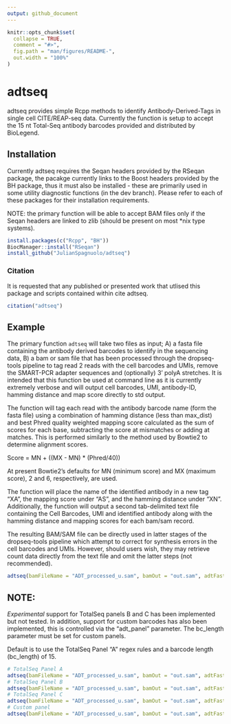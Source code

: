 ```yaml
---
output: github_document
---
```


<!-- README.md is generated from README.Rmd. Please edit that file -->

```r
knitr::opts_chunk$set(
  collapse = TRUE,
  comment = "#>",
  fig.path = "man/figures/README-",
  out.width = "100%"
)
```
# adtseq

adtseq provides simple Rcpp methods to identify Antibody-Derived-Tags in single cell CITE/REAP-seq data. Currently the function is setup to accept the 15 nt Total-Seq antibody barcodes provided and distributed by BioLegend.

## Installation

Currently adtseq requires the Seqan headers provided by the RSeqan package, the pacakge currently links to the Boost headers provided by the BH package, thus it must also be installed - these are primarily used in some utility diagnostic functions (in the dev branch). Please refer to each of these packages for their installation requirements.

NOTE: the primary function will be able to accept BAM files only if the Seqan headers are linked to zlib (should be present on most *nix type systems).

``` r
install.packages(c("Rcpp", "BH"))
BiocManager::install("RSeqan")
install_github("JulianSpagnuolo/adtseq")
```

### Citation

It is requested that any published or presented work that utlised this package and scripts contained within cite adtseq.

```r
citation("adtseq")
```


## Example

The primary function `adtseq` will take two files as input; A) a fasta file containing the antibody derived barcodes to identify in the sequencing data, B) a bam or sam file that has been processed through the dropseq-tools pipeline to tag read 2 reads with the cell barcodes and UMIs, remove the SMART-PCR adapter sequences and (optionally) 3' polyA stretches. It is intended that this function be used at command line as it is currently extremely verbose and will output cell barcodes, UMI, antibody-ID, hamming distance and map score directly to std output.

The function will tag each read with the antibody barcode name (form the fasta file) using a combination of hamming distance (less than max_dist) and best Phred quality weighted mapping score calculated as the sum of scores for each base, subtracting the score at mismatches or adding at matches. This is performed similarly to the method used by Bowtie2 to determine alignment scores.

Score = MN + ((MX - MN) * (Phred/40))

At present Bowtie2's defaults for MN (minimum score) and MX (maximum score), 2 and 6, respectively, are used.

The function will place the name of the identified antibody in a new tag "XA", the mapping score under "AS", and the hamming distance under "XN".
Additionally, the function will output a second tab-delimited text file containing the Cell Barcodes, UMI and identified antibody along with the hamming distance and mapping scores for each bam/sam record.

The resulting BAM/SAM file can be directly used in latter stages of the dropseq-tools pipeline which attempt to correct for synthesis errors in the cell barcodes and UMIs. However, should users wish, they may retrieve count data directly from the text file and omit the latter steps (not recommended).

```r
adtseq(bamFileName = "ADT_processed_u.sam", bamOut = "out.sam", adtFasta = "total_seq_panel.fasta", max_dist = 4, sumoutput = "summary.txt", adt_panel = "A", bc_length = 15)
```

## NOTE:

*Experimental* support for TotalSeq panels B and C has been implemented but not tested. In addition, support for custom barcodes has also been implemented, this is controlled via the "adt_panel" parameter. The bc_length parameter must be set for custom panels.

Default is to use the TotalSeq Panel "A" regex rules and a barcode length (bc_length) of 15.

```r
# TotalSeq Panel A
adtseq(bamFileName = "ADT_processed_u.sam", bamOut = "out.sam", adtFasta = "total_seq_panel.fasta", max_dist = 4, sumoutput = "summary.txt", adt_panel = "A", bc_length = 15)
# TotalSeq Panel B
adtseq(bamFileName = "ADT_processed_u.sam", bamOut = "out.sam", adtFasta = "total_seq_panelB.fasta", max_dist = 4, sumoutput = "summary.txt", adt_panel = "B", bc_length = 15)
# TotalSeq Panel C
adtseq(bamFileName = "ADT_processed_u.sam", bamOut = "out.sam", adtFasta = "total_seq_panelC.fasta", max_dist = 4, sumoutput = "summary.txt", adt_panel = "C", bc_length = 15)
# Custom panel
adtseq(bamFileName = "ADT_processed_u.sam", bamOut = "out.sam", adtFasta = "custom_panel.fasta", max_dist = 4, sumoutput = "summary.txt", adt_panel = "custom", bc_length = 8)
```
